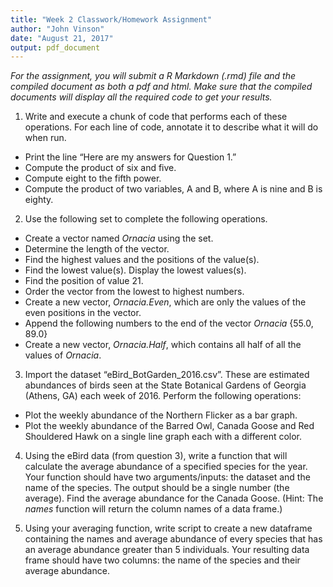 ```yaml
---
title: "Week 2 Classwork/Homework Assignment"
author: "John Vinson"
date: "August 21, 2017"
output: pdf_document
---
```


*For the assignment, you will submit a R Markdown (.rmd) file and the compiled document as both a pdf and html. Make sure that the compiled documents will display all the required code to get your results.*

\begin{center}
{\bf The assignment is due Friday August 25 at 8:00 PM.}
\end{center}

\vspace{24pt}

1. Write and execute a chunk of code that performs each of these operations.  For each line of code, annotate it to describe what it will do when run.

- Print the line "Here are my answers for Question 1." 
- Compute the product of six and five.
- Compute eight to the fifth power.
- Compute the product of two variables, A and B, where A is nine and B is eighty.

\vspace{12pt}

2. Use the following set to complete the following operations.
\begin{equation}
\{13.0,1.0,5.0,8.0,1.0,0.0,34.0,2.0,21.0,0.0,3.0\}
\end{equation}

- Create a vector named *Ornacia* using the set.
- Determine the length of the vector.
- Find the highest values and the positions of the value(s).
- Find the lowest value(s). Display the lowest values(s).
- Find the position of value 21.
- Order the vector from the lowest to highest numbers. 
- Create a new vector, *Ornacia.Even*, which are only the values of the even positions in the vector.
- Append the following numbers to the end of the vector *Ornacia* $\{55.0, 89.0\}$
- Create a new vector, *Ornacia.Half*, which contains all half of all the values of *Ornacia*.

\vspace{12pt}

3. Import the dataset "eBird_BotGarden_2016.csv". These are estimated abundances of birds seen at the State Botanical Gardens of Georgia (Athens, GA) each week of 2016.  Perform the following operations:

- Plot the weekly abundance of the Northern Flicker as a bar graph. 
- Plot the weekly abundance of the Barred Owl, Canada Goose and Red Shouldered Hawk on a single line graph each with a different color. 

\vspace{12pt}

4. Using the eBird data (from question 3), write a function that will calculate the average abundance of a specified species for the year.  Your function should have two arguments/inputs: the dataset and the name of the species. The output should be a single number (the average). Find the average abundance for the Canada Goose. (Hint: The *names* function will return the column names of a data frame.)

\vspace{12pt}

5. Using your averaging function, write script to create a new dataframe containing the names and average abundance of every species that has an average abundance greater than 5 individuals. Your resulting data frame should have two columns: the name of the species and their average abundance. 
